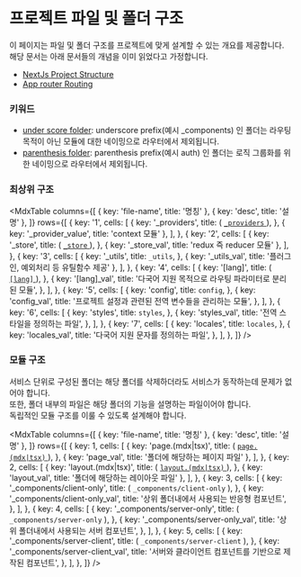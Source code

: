 
# 프로젝트 파일 및 폴더 구조

이 페이지는 파일 및 폴더 구조를 프로젝트에 맞게 설계할 수 있는 개요를 제공합니다.
해당 문서는 아래 문서들의 개념을 이미 읽었다고 가정합니다.

- [NextJs Project Structure](https://nextjs.org/docs/getting-started/project-structure)
- [App router Routing](https://nextjs.org/docs/app/building-your-application/routing)

### 키워드

- [under score folder](https://nextjs.org/docs/app/building-your-application/routing/colocation#private-folders): underscore prefix(예시 \_components) 인 폴더는 라우팅 목적이 아닌 모듈에 대한 네이밍으로 라우터에서 제외됩니다.
- [parenthesis folder](https://nextjs.org/docs/app/building-your-application/routing/colocation#route-groups): parenthesis prefix(예시 auth) 인 폴더는 로직 그룹화를 위한 네이밍으로 라우터에서 제외됩니다.

### 최상위 구조

<MdxTable
  columns={[
    { key: 'file-name', title: '명칭' },
    { key: 'desc', title: '설명' },
  ]}
  rows={[
    {
      key: '1',
      cells: [
        {
          key: '_providers',
          title: (
            <a href="https://react.dev/learn/scaling-up-with-reducer-and-context">
              <code>_providers</code>
            </a>
          ),
        },
        { key: '_provider_value', title: 'context 모듈' },
      ],
    },
    {
      key: '2',
      cells: [
        {
          key: '_store',
          title: (
            <a href="https://ko.redux.js.org">
              <code>_store</code>
            </a>
          ),
        },
        { key: '_store_val', title: 'redux 즉 reducer 모듈' },
      ],
    },
    {
      key: '3',
      cells: [
        {
          key: '_utils',
          title: <code>_utils</code>,
        },
        { key: '_utils_val', title: '플러그인, 예외처리 등 유틸함수 제공' },
      ],
    },
    {
      key: '4',
      cells: [
        {
          key: '[lang]',
          title: (
            <a href="https://nextjs.org/docs/app/building-your-application/routing/internationalization">
              <code>[lang]</code>
            </a>
          ),
        },
        {
          key: '[lang]_val',
          title: '다국어 지원 목적으로 라우팅 파라미터로 분리된 모듈',
        },
      ],
    },
    {
      key: '5',
      cells: [
        {
          key: 'config',
          title: <code>config</code>,
        },
        {
          key: 'config_val',
          title: '프로젝트 설정과 관련된 전역 변수들을 관리하는 모듈',
        },
      ],
    },
    {
      key: '6',
      cells: [
        {
          key: 'styles',
          title: <code>styles</code>,
        },
        {
          key: 'styles_val',
          title: '전역 스타일을 정의하는 파일',
        },
      ],
    },
    {
      key: '7',
      cells: [
        {
          key: 'locales',
          title: <code>locales</code>,
        },
        {
          key: 'locales_val',
          title: '다국어 지원 문자를 정의하는 파일',
        },
      ],
    },
  ]}
/>

### 모듈 구조

서비스 단위로 구성된 폴더는 해당 폴더를 삭제하더라도 서비스가 동작하는데 문제가 없어야 합니다.  
또한, 폴더 내부의 파일은 해당 폴더의 기능을 설명하는 파일이어야 합니다.  
독립적인 모듈 구조를 이룰 수 있도록 설계해야 합니다.

<MdxTable
  columns={[
    { key: 'file-name', title: '명칭' },
    { key: 'desc', title: '설명' },
  ]}
  rows={[
    {
      key: 1,
      cells: [
        {
          key: 'page.(mdx|tsx)',
          title: (
            <a href="https://nextjs.org/docs/app/building-your-application/routing/pages-and-layouts">
              <code>page.(mdx|tsx)</code>
            </a>
          ),
        },
        { key: 'page_val', title: '폴더에 해당하는 페이지 파일' },
      ],
    },
    {
      key: 2,
      cells: [
        {
          key: 'layout.(mdx|tsx)',
          title: (
            <a href="https://nextjs.org/docs/app/building-your-application/routing/pages-and-layouts">
              <code>layout.(mdx|tsx)</code>
            </a>
          ),
        },
        { key: 'layout_val', title: '폴더에 해당하는 레이아웃 파일' },
      ],
    },
    {
      key: 3,
      cells: [
        {
          key: '_components/client-only',
          title: (
            <a>
              <code>_components/client-only</code>
            </a>
          ),
        },
        {
          key: '_components/client-only_val',
          title: '상위 폴더내에서 사용되는 반응형 컴포넌트',
        },
      ],
    },
    {
      key: 4,
      cells: [
        {
          key: '_components/server-only',
          title: (
            <a>
              <code>_components/server-only</code>
            </a>
          ),
        },
        {
          key: '_components/server-only_val',
          title: '상위 폴더내에서 사용되는 서버 컴포넌트',
        },
      ],
    },
    {
      key: 5,
      cells: [
        {
          key: '_components/server-client',
          title: (
            <a>
              <code>_components/server-client</code>
            </a>
          ),
        },
        {
          key: '_components/server-client_val',
          title: '서버와 클라이언트 컴포넌트를 기반으로 제작된 컴포넌트',
        },
      ],
    },
  ]}
/>
